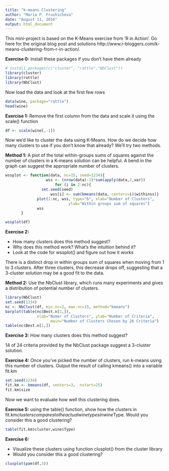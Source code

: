 ---
title: "k-means Clustering"
author: "Maria P. Frushicheva"
date: "August 11, 2016"
output: html_document
---

This mini-project is based on the K-Means exercise from 'R in Action'. Go here for the original blog post and solutions http://www.r-bloggers.com/k-means-clustering-from-r-in-action/. 

__Exercise 0:__ Install these packages if you don't have them already
```{r,warning=FALSE,message=FALSE}
# install.packages(c("cluster", "rattle","NbClust"))
library(cluster)
library(rattle)
library(NbClust)
```

Now load the data and look at the first few rows
```{r}
data(wine, package="rattle")
head(wine)
```

__Exercise 1:__ Remove the first column from the data and scale it using the scale() function
```{r}
df <- scale(wine[,-1])
```

Now we'd like to cluster the data using K-Means. How do we decide how many clusters to use if you don't know that already? We'll try two methods.

__Method 1:__ A plot of the total within-groups sums of squares against the number of clusters in a K-means solution can be helpful. A bend in the graph can suggest the appropriate number of clusters. 

```{r}
wssplot <- function(data, nc=15, seed=1234){
	              wss <- (nrow(data)-1)*sum(apply(data,2,var))
               	      for (i in 2:nc){
		        set.seed(seed)
	                wss[i] <- sum(kmeans(data, centers=i)$withinss)}
		      plot(1:nc, wss, type="b", xlab="Number of Clusters",
	                        ylab="Within groups sum of squares")
		      wss
	   }

wssplot(df)
```

__Exercise 2:__

* How many clusters does this method suggest?
* Why does this method work? What's the intuition behind it?
* Look at the code for wssplot() and figure out how it works

There is a distinct drop in within groups sum of squares when moving from 1 to 3 clusters. After three clusters, this decrease drops off, suggesting that a 3-cluster solution may be a good fit to the data. 

__Method 2:__ Use the NbClust library, which runs many experiments and gives a distribution of potential number of clusters.

```{r}
library(NbClust)
set.seed(1234)
nc <- NbClust(df, min.nc=2, max.nc=15, method="kmeans")
barplot(table(nc$Best.n[1,]),
	          xlab="Numer of Clusters", ylab="Number of Criteria",
		            main="Number of Clusters Chosen by 26 Criteria")
table(nc$Best.n[1,])
```

__Exercise 3:__ How many clusters does this method suggest?

14 of 24 criteria provided by the NbClust package suggest a 3-cluster solution. 

__Exercise 4:__ Once you've picked the number of clusters, run k-means using this number of clusters. Output the result of calling kmeans() into a variable fit.km

```{r}
set.seed(1234)
fit.km <- kmeans(df, centers=3,  nstart=25)
fit.km$size
```

Now we want to evaluate how well this clustering does.

__Exercise 5:__ using the table() function, show how the clusters in fit.km$clusters compares to the actual wine types in wine$Type. Would you consider this a good clustering?

```{r}
table(fit.km$cluster,wine$Type)
```
__Exercise 6:__

* Visualize these clusters using  function clusplot() from the cluster library
* Would you consider this a good clustering?

```{r}
clusplot(pam(df,3))
```
